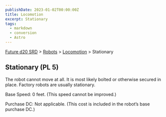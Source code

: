 ```yaml
---
publishDate: 2023-01-02T00:00:00Z
title: Locomotion
excerpt: Stationary
tags:
  - markdown
  - conversion
  - Astro
---
```






[Future d20 SRD](/#futureD20) > [Robots](future-d20-srd-robots-index) > [Locomotion](future-d20-srd-robots-locomotion-index) > Stationary




## Stationary (PL 5)


The robot cannot move at all. It is most likely bolted or otherwise secured in place. Factory robots are usually stationary.


Base Speed: 0 feet. (This speed cannot be improved.)


Purchase DC: Not applicable. (This cost is included in the robot’s base purchase DC.)




